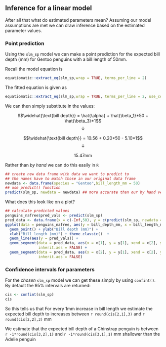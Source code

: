 ## Inference for a linear model

After all that what do estimated parameters mean? Assuming our model assumptions are met we can draw inference based on the estimated parameter values.

### Point prediction

Using the `slm_sp` model we can make a point prediction for the expected bill depth (mm) for Gentoo penguins with a bill length of 50mm.

Recall the model equation is


```r
equatiomatic::extract_eq(slm_sp,wrap = TRUE, terms_per_line = 2)
```

The fitted equation is given as

```r
equatiomatic::extract_eq(slm_sp,wrap = TRUE, terms_per_line = 2, use_coefs = TRUE, coef_digits = 2)
```

We can then simply substitute in the values:


$$\widehat{\text{bill depth}} = \hat{\alpha} + \hat{\beta_1}*50 + \hat{\beta_3}*1$$
$$\downarrow$$

$$\widehat{\text{bill depth}} = 10.56 + 0.20*50 - 5.10*1$$
$$\downarrow$$

$$15.47\text{mm}$$

Rather than *by hand* we can do this easily in `R`

```r
## create new data frame with data we want to predict to
## the names have to match those in our original data frame
newdata <- data.frame(species = "Gentoo",bill_length_mm = 50)
## use predict() function
predict(slm_sp, newdata = newdata) ## more accurate than our by hand version!
```

What does this look like on a plot?

```r
## calculate predicted values
penguins_nafree$pred_vals <- predict(slm_sp)
pred_data <- data.frame(x = c(-Inf,50), y = c(predict(slm_sp, newdata = newdata),-Inf))
ggplot(data = penguins_nafree, aes(y = bill_depth_mm, x = bill_length_mm, color = species)) +
  geom_point() + ylab("Bill depth (mm)") +
  xlab("Bill length (mm)") + theme_classic()  +
  geom_line(aes(y = pred_vals)) + 
  geom_segment(data = pred_data, aes(x = x[1], y = y[1], xend = x[2], yend = y[1]), 
               inherit.aes = FALSE) + 
  geom_segment(data = pred_data, aes(x = x[2], y = y[1], xend = x[2], yend = y[2]), 
               inherit.aes = FALSE) 
```


### Confidence intervals for parameters

For the *chosen* `slm_sp` model we can get these simply by using `confint()`. By default the 95% intervals are returned:


```r
cis <- confint(slm_sp)
cis
```

So this tells us that For every 1mm increase in bill length we estimate the expected bill depth to increases between `r round(cis[2,1],3)` and `r round(cis[2,2],3)` mm

We estimate that the expected bill depth of a Chinstrap penguin is between
`r -1*round(cis[3,2],1)` and `r -1*round(cis[3,1],1)` mm shallower than the Adelie penguin
